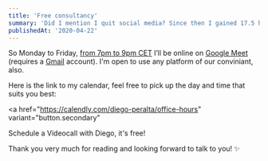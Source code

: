 ```yaml
---
title: 'Free consultancy'
summary: 'Did I mention I quit social media? Since then I gained 17.5 hours of freedom a week. And I’d like to offer 80% of that time to anyone that wants to talk about the things we learned along our way 😊.'
publishedAt: '2020-04-22'
---
```


So Monday to Friday, [from 7pm to 9pm CET](https://time.is/CET) I’ll be online on [Google Meet](https://meet.google.com/) (requires a [Gmail](http://gmail.com/) account). I'm open to use any platform of our conviniant, also.

Here is the link to my calendar, feel free to pick up the day and time that suits you best:

<a
  href="https://calendly.com/diego-peralta/office-hours"
  variant="button.secondary"
>
  Schedule a Videocall with Diego, it's free!
</a>

Thank you very much for reading and looking forward to talk to you! ✨
